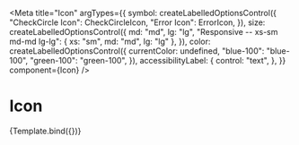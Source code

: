 
<Meta
  title="Icon"
  argTypes={{
    symbol: createLabelledOptionsControl({
      "CheckCircle Icon": CheckCircleIcon,
      "Error Icon": ErrorIcon,
    }),
    size: createLabelledOptionsControl({
      md: "md",
      lg: "lg",
      "Responsive -- xs-sm md-md lg-lg": { xs: "sm", md: "md", lg: "lg" },
    }),
    color: createLabelledOptionsControl({
      currentColor: undefined,
      "blue-100": "blue-100",
      "green-100": "green-100",
    }),
    accessibilityLabel: {
      control: "text",
    },
  }}
  component={Icon}
/>


# Icon

<Canvas>
  <Story
    name="Default"
    args={{
      symbol: CheckCircleIcon,
    }}
  >
    {Template.bind({})}
  </Story>
</Canvas>

<ArgsTable story="Default" />
